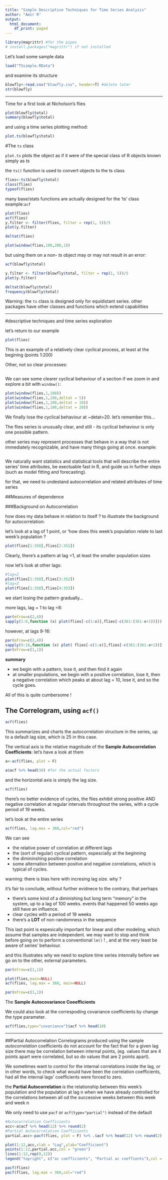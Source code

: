 ```yaml
---
title: "Simple Descriptive Techniques for Time Series Analysis"
author: "Amir R"
output:
  html_document:
    df_print: paged
---
```

```r
library(magrittr) #for the pipes
# install.packages("magrittr") if not installed
```

Let's load some sample data
```r
load("TSsimple.RData")
```

and examine its structure

```r
blowfly<-read.csv("blowfly.csv", header=T) #delete later
str(blowfly)
```
***
Time for a first look at Nicholson's flies 
```r
plot(blowfly$total)
summary(blowfly$total)
```

and using a time series plotting method:
```r
plot.ts(blowfly$total)
```

#The `ts` class

`plot.ts` plots the object as if it were of the special class of R objects known simply as *ts*

the `ts()` function is used to convert objects to the ts class

```r
flies<-ts(blowfly$total)
class(flies)
typeof(flies)
```
many base/stats functions are actually designed for the 'ts' class
example:`acf`
```r
plot(flies)
acf(flies)
y.filter <- filter(flies, filter = rep(1, 5))/5
plot(y.filter)

deltat(flies)

plot(window(flies,100,200,1))

```
but using  them on a non- *ts* object may or may not result in an error:
```r
acf(blowfly$total)

y.filter <- filter(blowfly$total, filter = rep(1, 5))/5
plot(y.filter)

deltat(blowfly$total)
frequency(blowfly$total)
```

Warning: the `ts` class is designed only for equidistant series. other packages have other classes and functions which extend capabilities

***
#descriptive techniques and time series exploration

let's return to our example
```r
plot(flies)
```

This is an example of a relatively clear cyclical process, at least at the begining (points 1:200)

Other, not so clear processes:
```r

```

We can see some clearer cyclical behaviour of a section if we zoom in and explore a bit with `window()`:

```r
plot(window(flies,1,100))
plot(window(flies,1,100,deltat = 5))
plot(window(flies,1,100,deltat = 10))
plot(window(flies,1,100,deltat = 20))
```
We finally lose the cyclical behaviour at ~detat=20. let's remember this...



The flies series is unusually clear, and still - its cyclical behaviour is only one possible pattern.

other series may represent processes that behave in a way that is not immediately recognizable, and have many things going at once.
example:
```r

```


We naturally want statistics and statistical tools that will describe the entire series' time attributes, be exectuable fast in R, and guide us in further steps (such as model fitting and forecasting). 

for that, we need to undestand autocorrelation and related attributes of time series

##Measures of dependence 

###Background on Autocorrelation

how does my data behave in relation to itself ? to illustrate the background for autocorrelation:

let's look at a lag of 1 point, or 'how does this week's population relate to last week's population ?

```r
plot(flies[1:350],flies[2:351])
```

Clearly, there's a pattern at lag =1, at least the smaller population sizes

now let's look at other lags:

```r
#lag=2
plot(flies[1:350],flies[3:352])
#lag=3
plot(flies[1:350],flies[4:353])
```

we start losing the pattern gradually...

more lags, lag = 1 to lag =8:

```r
par(mfrow=c(2,4))
sapply(1:8,function (x) plot(flies[-c(1:x)],flies[-c(361:(361-x+1))]))
```

however, at lags 9-16:

```r
par(mfrow=c(2,4))
sapply(9:16,function (x) plot( flies[-c(1:x)],flies[-c(361:(361-x+1))]))
par(mfrow=c(1,1))
```

**summary**

 * we begin with a pattern, lose it, and then find it again
 * at smaller populations, we begin with a positive correlation, lose it, then a negative correlation  which peaks at about lag = 10, lose it, and so the cycle goes.


All of this is quite cumbersome !

## The Correlogram, using `acf()`
```r
acf(flies)
```

This summarizes and charts the autocorrelation structure in the series, up to a default lag size, which is 25 in this case.

The vertical axis is the relative magnitude of the  **Sample Autocorrelation Coefficients**:
let's have a look at them


```r
a<-acf(flies, plot = F)
```

```r
a$acf %>% head(10) #for the actual factors
```

and the horizontal axis is simply the lag size.

```r
acf(flies)
```

there's no better evidence of cycles, the flies exhibit strong positive AND negative correlation at regular intervals throughout the series, with a cycle period of 19 weeks.



let's look at the entire series
```r
acf(flies, lag.max = 360,col="red")
```

We can see

* the relative power of correlation at different lags
* the (sort of regular) cyclical pattern, espescially at the beginning
* the dimininshing positive correlation
* some alternation between positve and negative correlations, which is typical of cycles.

warning: there is bias here with incresing lag size. why ?

it's fair to conclude, without further evidnece to the contrary, that perhaps

  * there's some kind of a diminishing but long term "memory" in the system, up to a lag of 100 weeks. events that happened 50 weeks ago still have an influence.
  * clear cycles with a period of 19 weeks
  * there's a **LOT** of non-randomness in the sequence

This last point is espesically important for linear and other modeling, which assume that samples are independent. we may want to stop and think before going on to perform a conventional `lm()` ! , and at the very least be aware of series' behaviour.

and this illustrates why we need to explore time series intenrally before we go on to the other, external parameters.

```r
par(mfrow=c(2,1))

plot(flies,main=NULL)
acf(flies, lag.max = 360, main=NULL)

par(mfrow=c(1,1))
```

The **Sample Autocovariance Coeefficients**

We could also look at the correspoding covariance coefficients by change the type parameter.
```r
acf(flies,type="covariance")$acf %>% head(10)
```

***
##Partial Autocorrelation
Correlograms produced using the sample *autocorrelation* coefficients do not account for the fact that for a given lag size there may be correlation between internal points, (eg. values that are 4 points apart were correlated, but so do values that are 2 points apart).

We sometimes want to control for the internal correlations inside the lag, or in other words, to check what would have been the correlation coefficients, had all the internal lags' coefficients were forced to zero. 

the **Partial Autocorrelation ** is the relationship between this week's population and the population at lag n when we have already controlled for the correlations between all od the successive weeks between this week and week n

We only need to use `pacf` or `acf(type="partial")` instead of the default

```r
#Autocorrelation Coefficients
acc<-a$acf %>% head(12) %>% round(2)
#Partial Autocorrelation Coefficients
partial.acc<-pacf(flies, plot = F) %>% .$acf %>% head(12) %>% round(2)

plot(1:12,acc,xlab = "Lag",ylab="Coefficient")
points(1:12,partial.acc,col = "green")
lines(1:12,rep(0,12))
legend("topright", c("ac coefficients", "Partial ac coeffients"),col = c("black","green"),pch = c(1,1))

pacf(flies)
pacf(flies, lag.max = 360,col="red")
```


